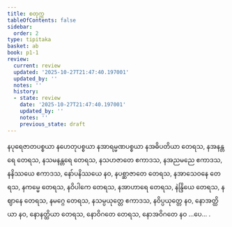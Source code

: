 ```yaml
---
title: စတုက္က
tableOfContents: false
sidebar:
  order: 2
type: tipitaka
basket: ab
book: p1-1
review:
  current: review
  updated: '2025-10-27T21:47:40.197001'
  updated_by: ''
  notes: ''
  history:
  - state: review
    date: '2025-10-27T21:47:40.197001'
    updated_by: ''
    notes: ''
    previous_state: draft
---
```



<ReviewStatus review={frontmatter.review} showDetails={true} />

<HypothesisAnnotation frontmatter={frontmatter} />

<DynamicBreadcrumb />

<Paragraph number="1215" book="p1-1">
နပုရေဇာတပစ္စယာ နဟေတုပစ္စယာ နအာရမ္မဏပစ္စယာ နအဓိပတိယာ တေရသ, နအနန္တရေ တေရသ, နသမနန္တရေ တေရသ, နသဟဇာတေ ဧကာဒသ, နအညမညေ ဧကာဒသ, နနိဿယေ ဧကာဒသ, နော်ပနိဿယေ နဝ, နပစ္ဆာဇာတေ တေရသ, နအာသေဝနေ တေရသ, နကမ္မေ တေရသ, နဝိပါကေ တေရသ, နအာဟာရေ တေရသ, နဲန္ဒြိယေ တေရသ, နဈာနေ တေရသ, နမဂ္ဂေ တေရသ, နသမ္ပယုတ္တေ ဧကာဒသ, နဝိပ္ပယုတ္တေ နဝ, နောအတ္ထိယာ နဝ, နောနတ္ထိယာ တေရသ, နောဝိဂတေ တေရသ, နောအဝိဂတေ နဝ …ပေ… .
</Paragraph>